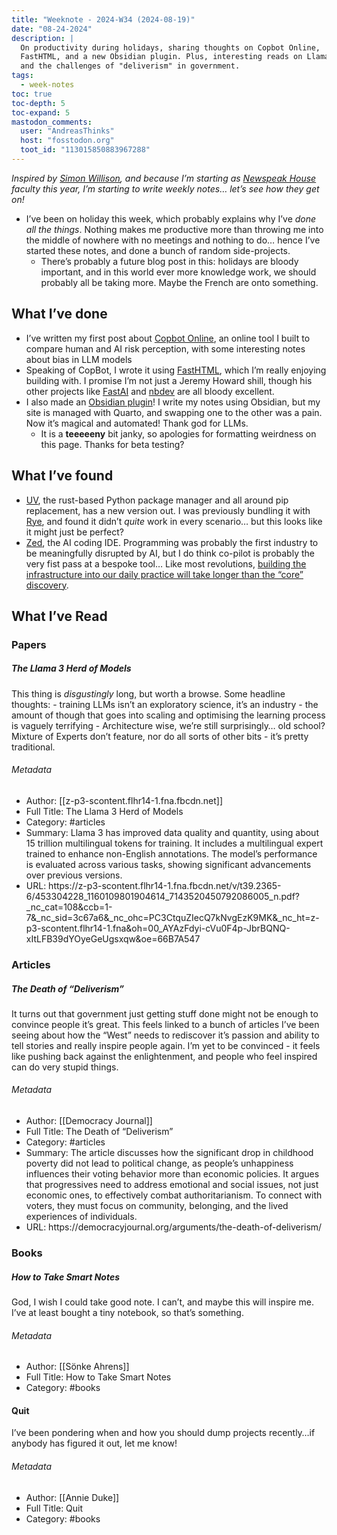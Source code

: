 ```yaml
---
title: "Weeknote - 2024-W34 (2024-08-19)"
date: "08-24-2024"
description: |
  On productivity during holidays, sharing thoughts on Copbot Online, 
  FastHTML, and a new Obsidian plugin. Plus, interesting reads on Llama 3 models 
  and the challenges of "deliverism" in government.
tags:
  - week-notes
toc: true
toc-depth: 5
toc-expand: 5
mastodon_comments:
  user: "AndreasThinks"
  host: "fosstodon.org"
  toot_id: "113015850883967288"
---
```


*Inspired by [Simon Willison](https://simonwillison.net/), and because I'm starting as [Newspeak House](https://newspeak.house/) faculty this year, I'm starting to write weekly notes... let's see how they get on! *

- I've been on holiday this week, which probably explains why I've *done all the things*. Nothing makes me productive more than throwing me into the middle of nowhere with no meetings and nothing to do... hence I've started these notes, and done a bunch of random side-projects. 
	- There's probably a future blog post in this: holidays are bloody important, and in this world ever more knowledge work, we should probably all be taking more. Maybe the French are onto something.


## What I've done
- I've written my first post about [Copbot Online](https://andreasthinks.me/posts/copbot_online/), an online tool I built to compare human and AI risk perception, with some interesting notes about bias in LLM models
- Speaking of CopBot, I wrote it using [FastHTML](https://www.fastht.ml/), which I'm really enjoying building with.  I promise I'm not just a Jeremy Howard shill, though his other projects like [FastAI](https://www.fast.ai/) and [nbdev](https://nbdev.fast.ai/) are all bloody excellent. 
- I also made an [Obsidian plugin](https://github.com/AndreasThinks/obsidian-to-quarto-exporter)! I write my notes using Obsidian, but my site is managed with Quarto, and swapping one to the other was a pain.  Now it's magical and automated!  Thank god for LLMs.
	- It is a **teeeeeny** bit janky, so apologies for formatting weirdness on this page.  Thanks for beta testing?  

## What I've found
- [UV](https://astral.sh/blog/uv-unified-python-packaging), the rust-based Python package manager and all around pip replacement, has a new version out. I was previously bundling it with [Rye](https://rye.astral.sh/), and found it didn't *quite* work in every scenario... but this looks like it might just be perfect?  
- [Zed](https://zed.dev/), the AI coding IDE. Programming was probably the first industry to be meaningfully disrupted by AI, but I do think co-pilot is probably the very fist pass at a bespoke tool... Like most revolutions, [building the infrastructure into our daily practice will take longer than the "core" discovery](https://timharford.com/books/50things/). 

## What I've Read

### Papers

##### The Llama 3 Herd of Models
This thing is *disgustingly* long, but worth a browse. Some headline thoughts:
	- training LLMs isn't an exploratory science, it's an industry - the amount of though that goes into scaling and optimising the learning process is vaguely terrifying
	- Architecture wise, we're still surprisingly... old school?  Mixture of Experts don't feature, nor do all sorts of other bits - it's pretty traditional.



###### Metadata
- Author: [[z-p3-scontent.flhr14-1.fna.fbcdn.net]]
- Full Title: The Llama 3 Herd of Models
- Category: #articles
- Summary: Llama 3 has improved data quality and quantity, using about 15 trillion multilingual tokens for training. It includes a multilingual expert trained to enhance non-English annotations. The model's performance is evaluated across various tasks, showing significant advancements over previous versions. 
- URL: https://z-p3-scontent.flhr14-1.fna.fbcdn.net/v/t39.2365-6/453304228_1160109801904614_7143520450792086005_n.pdf?_nc_cat=108&ccb=1-7&_nc_sid=3c67a6&_nc_ohc=PC3CtquZIecQ7kNvgEzK9MK&_nc_ht=z-p3-scontent.flhr14-1.fna&oh=00_AYAzFdyi-cVu0F4p-JbrBQNQ-xItLFB39dYOyeGeUgsxqw&oe=66B7A547



### Articles

##### The Death of “Deliverism” 
It turns out that government just getting stuff done might not be enough to convince people it's great. This feels linked to a bunch of articles I've been seeing about how the "West" needs to rediscover it's passion and ability to tell stories and really inspire people again. I'm yet to be convinced - it feels like pushing back against the enlightenment, and people who feel  inspired can do very stupid things.



###### Metadata

- Author: [[Democracy Journal]]
- Full Title: The Death of “Deliverism”
- Category: #articles
- Summary: The article discusses how the significant drop in childhood poverty did not lead to political change, as people's unhappiness influences their voting behavior more than economic policies. It argues that progressives need to address emotional and social issues, not just economic ones, to effectively combat authoritarianism. To connect with voters, they must focus on community, belonging, and the lived experiences of individuals.
- URL: https://democracyjournal.org/arguments/the-death-of-deliverism/



### Books

##### How to Take Smart Notes
God, I wish I could take good note. I can't, and maybe this will inspire me. I've at least bought a tiny notebook, so that's something.



###### Metadata
- Author: [[Sönke Ahrens]]
- Full Title: How to Take Smart Notes
- Category: #books



#### Quit
I've been pondering when and how you should dump projects recently...if anybody has figured it out, let me know!



###### Metadata
- Author: [[Annie Duke]]
- Full Title: Quit
- Category: #books

